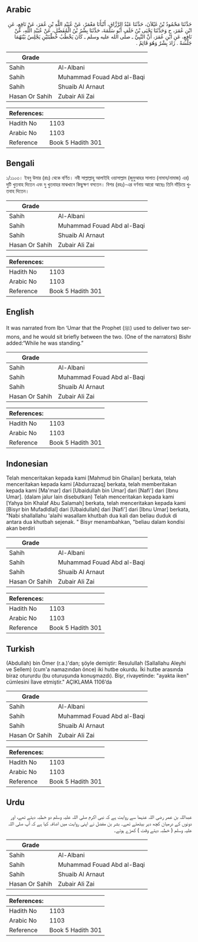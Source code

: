 ## Arabic


<div dir="rtl" lang="ar" style={{fontSize:'larger',backgroundColor:'#f8f9fa',padding:20}}>
حَدَّثَنَا مَحْمُودُ بْنُ غَيْلاَنَ، حَدَّثَنَا عَبْدُ الرَّزَّاقِ، أَنْبَأَنَا مَعْمَرٌ، عَنْ عُبَيْدِ اللَّهِ بْنِ عُمَرَ، عَنْ نَافِعٍ، عَنِ ابْنِ عُمَرَ، ح وَحَدَّثَنَا يَحْيَى بْنُ خَلَفٍ أَبُو سَلَمَةَ، حَدَّثَنَا بِشْرُ بْنُ الْمُفَضَّلِ، عَنْ عُبَيْدِ اللَّهِ، عَنْ نَافِعٍ، عَنِ ابْنِ عُمَرَ، أَنَّ النَّبِيَّ ـ صلى الله عليه وسلم ـ كَانَ يَخْطُبُ خُطْبَتَيْنِ يَجْلِسُ بَيْنَهُمَا جَلْسَةً ‏.‏ زَادَ بِشْرٌ وَهُوَ قَائِمٌ ‏.‏
</div>
<div style={{backgroundColor:'#f8f9fa',padding:20, marginBottom: 10}}><table> <thead> <tr> <th>Grade</th> <th></th> </tr> </thead> <tbody> <tr><td>Sahih</td><td>Al-Albani</td></tr><tr><td>Sahih</td><td>Muhammad Fouad Abd al-Baqi</td></tr><tr><td>Sahih</td><td>Shuaib Al Arnaut</td></tr><tr><td>Hasan Or Sahih</td><td>Zubair Ali Zai</td></tr></tbody></table><table> <thead> <tr> <th>References:</th> <th></th> </tr> </thead> <tbody><tr><td>Hadith No</td><td>1103</td></tr><tr><td>Arabic No</td><td>1103</td></tr><tr><td>Reference</td><td>Book 5 Hadith 301</td></tr></tbody></table></div>

## Bengali


<div dir="ltr" lang="bn" style={{fontSize:'larger',backgroundColor:'#f8f9fa',padding:20}}>
১/১১০৩। ইবনু উমার (রাঃ) থেকে বর্ণিত। নবী সাল্লাল্লাহু আলাইহি ওয়াসাল্লাম (জুমুআহর সালাত (নামায/নামাজ) এর) দুটি খুতবাহ দিতেন এবং দু খুতবাহর মাঝখানে কিছুক্ষণ বসতেন। বিশর (রহঃ)-এর বর্ণনায় আরো আছেঃ তিনি দাঁড়িয়ে খুতবাহ দিতেন।
</div>
<div style={{backgroundColor:'#f8f9fa',padding:20, marginBottom: 10}}><table> <thead> <tr> <th>Grade</th> <th></th> </tr> </thead> <tbody> <tr><td>Sahih</td><td>Al-Albani</td></tr><tr><td>Sahih</td><td>Muhammad Fouad Abd al-Baqi</td></tr><tr><td>Sahih</td><td>Shuaib Al Arnaut</td></tr><tr><td>Hasan Or Sahih</td><td>Zubair Ali Zai</td></tr></tbody></table><table> <thead> <tr> <th>References:</th> <th></th> </tr> </thead> <tbody><tr><td>Hadith No</td><td>1103</td></tr><tr><td>Arabic No</td><td>1103</td></tr><tr><td>Reference</td><td>Book 5 Hadith 301</td></tr></tbody></table></div>

## English


<div dir="ltr" lang="en" style={{fontSize:'larger',backgroundColor:'#f8f9fa',padding:20}}>
It was narrated from Ibn ‘Umar that the Prophet (ﷺ) used to deliver two sermons, and he would sit briefly between the two. (One of the narrators) Bishr added:“While he was standing.”
</div>
<div style={{backgroundColor:'#f8f9fa',padding:20, marginBottom: 10}}><table> <thead> <tr> <th>Grade</th> <th></th> </tr> </thead> <tbody> <tr><td>Sahih</td><td>Al-Albani</td></tr><tr><td>Sahih</td><td>Muhammad Fouad Abd al-Baqi</td></tr><tr><td>Sahih</td><td>Shuaib Al Arnaut</td></tr><tr><td>Hasan Or Sahih</td><td>Zubair Ali Zai</td></tr></tbody></table><table> <thead> <tr> <th>References:</th> <th></th> </tr> </thead> <tbody><tr><td>Hadith No</td><td>1103</td></tr><tr><td>Arabic No</td><td>1103</td></tr><tr><td>Reference</td><td>Book 5 Hadith 301</td></tr></tbody></table></div>

## Indonesian


<div dir="ltr" lang="id" style={{fontSize:'larger',backgroundColor:'#f8f9fa',padding:20}}>
Telah menceritakan kepada kami [Mahmud bin Ghailan] berkata, telah menceritakan kepada kami [Abdurrazaq] berkata, telah memberitakan kepada kami [Ma'mar] dari [Ubaidullah bin Umar] dari [Nafi'] dari [Ibnu Umar]. (dalam jalur lain disebutkan) Telah menceritakan kepada kami [Yahya bin Khalaf Abu Salamah] berkata, telah menceritakan kepada kami [Bisyr bin Mufadldlal] dari [Ubaidullah] dari [Nafi'] dari [Ibnu Umar] berkata, "Nabi shallallahu 'alaihi wasallam khutbah dua kali dan beliau duduk di antara dua khutbah sejenak. " Bisyr menambahkan, "beliau dalam kondisi akan berdiri
</div>
<div style={{backgroundColor:'#f8f9fa',padding:20, marginBottom: 10}}><table> <thead> <tr> <th>Grade</th> <th></th> </tr> </thead> <tbody> <tr><td>Sahih</td><td>Al-Albani</td></tr><tr><td>Sahih</td><td>Muhammad Fouad Abd al-Baqi</td></tr><tr><td>Sahih</td><td>Shuaib Al Arnaut</td></tr><tr><td>Hasan Or Sahih</td><td>Zubair Ali Zai</td></tr></tbody></table><table> <thead> <tr> <th>References:</th> <th></th> </tr> </thead> <tbody><tr><td>Hadith No</td><td>1103</td></tr><tr><td>Arabic No</td><td>1103</td></tr><tr><td>Reference</td><td>Book 5 Hadith 301</td></tr></tbody></table></div>

## Turkish


<div dir="ltr" lang="tr" style={{fontSize:'larger',backgroundColor:'#f8f9fa',padding:20}}>
(Abdullah) bin Ömer (r.a.)'dan; şöyle demiştir: Resulullah (Sallallahu Aleyhi ve Sellem) (cum'a namazından önce) iki hutbe okurdu. İki hutbe arasında biraz otururdu (bu oturuşunda konuşmazdı). Bişr, rivayetinde: "ayakta iken" cümlesini İlave etmiştir." AÇIKLAMA 1106’da
</div>
<div style={{backgroundColor:'#f8f9fa',padding:20, marginBottom: 10}}><table> <thead> <tr> <th>Grade</th> <th></th> </tr> </thead> <tbody> <tr><td>Sahih</td><td>Al-Albani</td></tr><tr><td>Sahih</td><td>Muhammad Fouad Abd al-Baqi</td></tr><tr><td>Sahih</td><td>Shuaib Al Arnaut</td></tr><tr><td>Hasan Or Sahih</td><td>Zubair Ali Zai</td></tr></tbody></table><table> <thead> <tr> <th>References:</th> <th></th> </tr> </thead> <tbody><tr><td>Hadith No</td><td>1103</td></tr><tr><td>Arabic No</td><td>1103</td></tr><tr><td>Reference</td><td>Book 5 Hadith 301</td></tr></tbody></table></div>

## Urdu


<div dir="rtl" lang="ur" style={{fontSize:'larger',backgroundColor:'#f8f9fa',padding:20}}>
عبداللہ بن عمر رضی اللہ عنہما سے روایت ہے کہ نبی اکرم صلی اللہ علیہ وسلم دو خطبہ دیتے تھے، اور دونوں کے درمیان کچھ دیر بیٹھتے تھے۔ بشر بن مفضل نے اپنی روایت میں اضافہ کیا ہے کہ آپ صلی اللہ علیہ وسلم ( خطبہ دیتے وقت ) کھڑے ہوتے۔
</div>
<div style={{backgroundColor:'#f8f9fa',padding:20, marginBottom: 10}}><table> <thead> <tr> <th>Grade</th> <th></th> </tr> </thead> <tbody> <tr><td>Sahih</td><td>Al-Albani</td></tr><tr><td>Sahih</td><td>Muhammad Fouad Abd al-Baqi</td></tr><tr><td>Sahih</td><td>Shuaib Al Arnaut</td></tr><tr><td>Hasan Or Sahih</td><td>Zubair Ali Zai</td></tr></tbody></table><table> <thead> <tr> <th>References:</th> <th></th> </tr> </thead> <tbody><tr><td>Hadith No</td><td>1103</td></tr><tr><td>Arabic No</td><td>1103</td></tr><tr><td>Reference</td><td>Book 5 Hadith 301</td></tr></tbody></table></div>